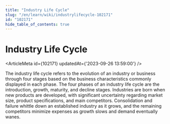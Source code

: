 ```yaml
---
title: "Industry Life Cycle"
slug: "/en/learn/wiki/industrylifecycle-102171"
id: "102171"
hide_table_of_contents: true
---
```



# Industry Life Cycle

<ArticleMeta id={102171} updatedAt={'2023-09-26 13:59:00'} />
<div className='border-solid border-b border-t-0 my-4 border-[var(--ifm-color-gray-300)]' />

The industry life cycle refers to the evolution of an industry or business through four stages based on the business characteristics commonly displayed in each phase. The four phases of an industry life cycle are the introduction, growth, maturity, and decline stages. Industries are born when new products are developed, with significant uncertainty regarding market size, product specifications, and main competitors. Consolidation and failure whittle down an established industry as it grows, and the remaining competitors minimize expenses as growth slows and demand eventually wanes.
